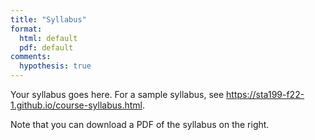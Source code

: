 ```yaml
---
title: "Syllabus"
format: 
  html: default
  pdf: default
comments:
  hypothesis: true
---
```


Your syllabus goes here.
For a sample syllabus, see <https://sta199-f22-1.github.io/course-syllabus.html>.

Note that you can download a PDF of the syllabus on the right.
